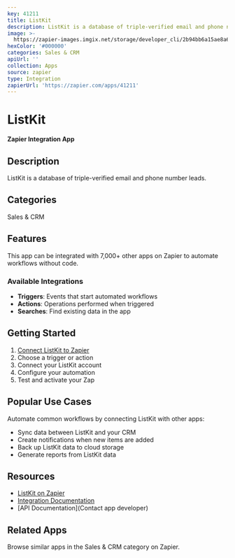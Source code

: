 ```yaml
---
key: 41211
title: ListKit
description: ListKit is a database of triple-verified email and phone number leads.
image: >-
  https://zapier-images.imgix.net/storage/developer_cli/2b94bb6a15ae8a6df38627a67072d37f.png?auto=format%2Ccompress&ixlib=python-3.0.0&q=50
hexColor: '#000000'
categories: Sales & CRM
apiUrl: ''
collection: Apps
source: zapier
type: Integration
zapierUrl: 'https://zapier.com/apps/41211'
---
```

# ListKit

**Zapier Integration App**

## Description

ListKit is a database of triple-verified email and phone number leads.

## Categories

Sales & CRM

## Features

This app can be integrated with 7,000+ other apps on Zapier to automate workflows without code.

### Available Integrations

- **Triggers**: Events that start automated workflows
- **Actions**: Operations performed when triggered
- **Searches**: Find existing data in the app

## Getting Started

1. [Connect ListKit to Zapier](https://zapier.com/apps/41211)
2. Choose a trigger or action
3. Connect your ListKit account
4. Configure your automation
5. Test and activate your Zap

## Popular Use Cases

Automate common workflows by connecting ListKit with other apps:

- Sync data between ListKit and your CRM
- Create notifications when new items are added
- Back up ListKit data to cloud storage
- Generate reports from ListKit data

## Resources

- [ListKit on Zapier](https://zapier.com/apps/41211)
- [Integration Documentation](https://zapier.com/apps/41211/integrations)
- [API Documentation](Contact app developer)

## Related Apps

Browse similar apps in the Sales & CRM category on Zapier.
